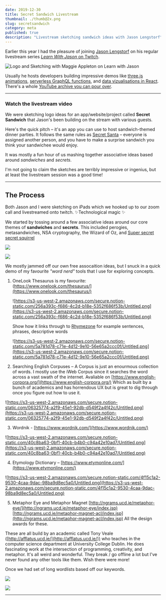 ```yaml
---
date: 2019-12-30
title: Secret Sandwich Livestream
thumbnail: ./thumb@2x.png
slug: secretsandwich
category: meta
published: true
description: "Livestream sketching sandwich ideas with Jason Lengstorf"
---
```



<SketchesContainer>

Earlier this year I had the pleasure of joining [Jason Lengstorf](https://lengstorf.com/) on his regular livestream series [*Learn With Jason* on Twitch](https://www.twitch.tv/jlengstorf).

![Logo and Sketching with Maggie Appleton on Learn with Jason](https://static-cdn.jtvnw.net/twitch-event-images-v2/885c31a8-d954-488f-8052-2f38b08caf01-640x360)

Usually he hosts developers building impressive demos like [three.js animations](https://www.youtube.com/watch?v=mXcawneCRHY), [serverless GraphQL functions](https://www.youtube.com/watch?v=U6trl0_ynuM), and [data vizualisations in React](https://www.youtube.com/watch?v=Bdeu-BFisJU&t=3271s).
There's a whole [YouTube archive you can pour over](https://www.youtube.com/channel/UCnty0z0pNRDgnuoirYXnC5A/videos).

<hr />

### Watch the livestream video

<ResponsiveEmbed src='https://www.youtube.com/embed/4mrrNAjiTvk' allowfullscreen />

We were sketching logo ideas for an app/website/project called **Secret Sandwich** that Jason's been building on the stream with various guests.

Here's the quick pitch – it's an app you can use to host sandwich-themed dinner parties.  It follows the same rules as [Secret Santa](https://en.wikipedia.org/wiki/Secret_Santa) – everyone is assigned another person, and you have to make a surprise sandwich you think your sandwichee would enjoy.

It was mostly a fun hour of us mashing together associative ideas based around *sandwiches* and *secrets*. 

I'm not going to claim the sketches are terribly impressive or ingenius, but at least the livestream session was a good time!  

<hr />

## The Process

Both Jason and I were sketching on iPads which we hooked up to our zoom call and livestreamed onto twitch. ✨Technological magic ✨

We started by tossing around a few associative ideas around our core themes of **sandwiches** and **secrets**. This included perogies, metasandwiches, NSA cryptography, the Wizard of Oz, and [Super secret secret squirrel](https://en.wikipedia.org/wiki/Secret_Squirrel) 

![](./SandwichSketch_ideas.png)

![](./Screenshot_stream.png)

We mostly jammed off our own free assocaition ideas, but I snuck in a quick demo of my favourite *"word nerd"* tools that I use for exploring concepts.

1. OneLook Thesaurus is my favourite: (https://www.onelook.com/thesaurus/](https://www.onelook.com/thesaurus/)

    ![https://s3-us-west-2.amazonaws.com/secure.notion-static.com/256a393c-f686-4c2d-b18e-5352f686f53b/Untitled.png](https://s3-us-west-2.amazonaws.com/secure.notion-static.com/256a393c-f686-4c2d-b18e-5352f686f53b/Untitled.png)

    Show how it links through to [Rhymezone](http://www.rhymezone.com) for example sentences, phrases, descriptive words

    ![https://s3-us-west-2.amazonaws.com/secure.notion-static.com/5a781d78-c71e-4d12-9e10-56e65a2ccc0f/Untitled.png](https://s3-us-west-2.amazonaws.com/secure.notion-static.com/5a781d78-c71e-4d12-9e10-56e65a2ccc0f/Untitled.png)

2. Searching English Corpuses – A Corpus is just an enourmous collection of words.
I mostly use the iWeb Corpus since it searches the word across a vast swath of the internet.
Avaliable on [https://www.english-corpora.org/](https://www.english-corpora.org/)
Which as built by a bunch of academics and has horrendous UX but is great to dig through once you figure out how to use it.

![https://s3-us-west-2.amazonaws.com/secure.notion-static.com/06325774-a2f9-45e1-92db-d549f2a4f42c/Untitled.png](https://s3-us-west-2.amazonaws.com/secure.notion-static.com/06325774-a2f9-45e1-92db-d549f2a4f42c/Untitled.png)

3. Wordnik - [https://www.wordnik.com/](https://www.wordnik.com/)

![https://s3-us-west-2.amazonaws.com/secure.notion-static.com/40c8ba63-0bf1-40cb-b4b0-c94a42e10ad7/Untitled.png](https://s3-us-west-2.amazonaws.com/secure.notion-static.com/40c8ba63-0bf1-40cb-b4b0-c94a42e10ad7/Untitled.png)

4. Etymology Dictionary – [https://www.etymonline.com/](https://www.etymonline.com/)

![https://s3-us-west-2.amazonaws.com/secure.notion-static.com/4f15c1a2-9530-4caa-9dac-98ba9d8ec5a0/Untitled.png](https://s3-us-west-2.amazonaws.com/secure.notion-static.com/4f15c1a2-9530-4caa-9dac-98ba9d8ec5a0/Untitled.png)

5. Metaphor Eye and Metaphor Magnet
[http://ngrams.ucd.ie/metaphor-eye/](http://ngrams.ucd.ie/metaphor-eye/index.jsp)
[http://ngrams.ucd.ie/metaphor-magnet-acl/index.jsp](http://ngrams.ucd.ie/metaphor-magnet-acl/index.jsp)
All the design awards for these.

These are all build by an academic called Tony Veale ([http://afflatus.ucd.ie/](http://afflatus.ucd.ie/)) who teaches in the computer science department at University College Dublin. He does fascinating work at the intersection of programming, creativity, and metaphor. It's all weird and wonderful.
They break / go offline a lot but I've never found any other tools like them. Wish there were more!


Once we had set of long wordlists based off our keywords. 

![](./SandwichSketch_1.png)

![](./SandwichSketch_2.png)



<hr />

<InlineSignUp />

</SketchesContainer>



